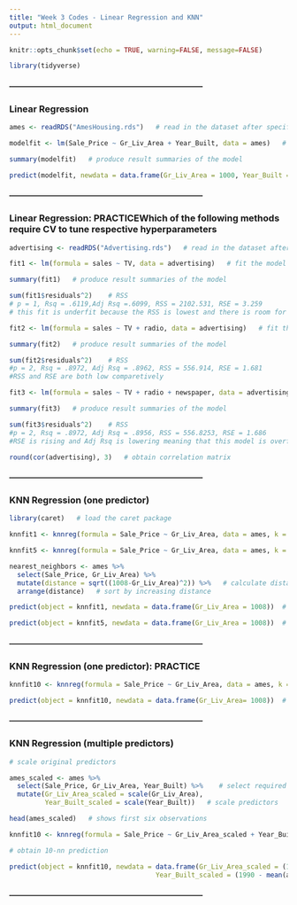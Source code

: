 ```yaml
---
title: "Week 3 Codes - Linear Regression and KNN"
output: html_document
---
```


```r
knitr::opts_chunk$set(echo = TRUE, warning=FALSE, message=FALSE)

library(tidyverse)
```

#### ---------------------------------------------------------------------------
### Linear Regression

```r
ames <- readRDS("AmesHousing.rds")   # read in the dataset after specifying directory
```


```r
modelfit <- lm(Sale_Price ~ Gr_Liv_Area + Year_Built, data = ames)   # fit the model

summary(modelfit)   # produce result summaries of the model
```


```r
predict(modelfit, newdata = data.frame(Gr_Liv_Area = 1000, Year_Built = 1990))   # obtain prediction
```


#### ---------------------------------------------------------------------------
### Linear Regression: PRACTICEWhich of the following methods require CV to tune respective hyperparameters

```r
advertising <- readRDS("Advertising.rds")   # read in the dataset after specifying directory
```


```r
fit1 <- lm(formula = sales ~ TV, data = advertising)   # fit the model

summary(fit1)   # produce result summaries of the model

sum(fit1$residuals^2)    # RSS
# p = 1, Rsq = .6119,Adj Rsq =.6099, RSS = 2102.531, RSE = 3.259
# this fit is underfit because the RSS is lowest and there is room for improvement
```


```r
fit2 <- lm(formula = sales ~ TV + radio, data = advertising)   # fit the model

summary(fit2)   # produce result summaries of the model

sum(fit2$residuals^2)    # RSS
#p = 2, Rsq = .8972, Adj Rsq = .8962, RSS = 556.914, RSE = 1.681 
#RSS and RSE are both low comparetively 
```


```r
fit3 <- lm(formula = sales ~ TV + radio + newspaper, data = advertising)   # fit the model

summary(fit3)   # produce result summaries of the model

sum(fit3$residuals^2)    # RSS
#p = 2, Rsq = .8972, Adj Rsq = .8956, RSS = 556.8253, RSE = 1.686
#RSE is rising and Adj Rsq is lowering meaning that this model is overfit because RSE and Adj Rsq are going the wrong way. Model is too complex.
```


```r
round(cor(advertising), 3)   # obtain correlation matrix
```


#### ---------------------------------------------------------------------------
### KNN Regression (one predictor)

```r
library(caret)   # load the caret package

knnfit1 <- knnreg(formula = Sale_Price ~ Gr_Liv_Area, data = ames, k = 1)   # 1-nn regression

knnfit5 <- knnreg(formula = Sale_Price ~ Gr_Liv_Area, data = ames, k = 5)  # 5-nn regression
```


```r
nearest_neighbors <- ames %>% 
  select(Sale_Price, Gr_Liv_Area) %>%
  mutate(distance = sqrt((1008-Gr_Liv_Area)^2)) %>%   # calculate distance
  arrange(distance)   # sort by increasing distance
```


```r
predict(object = knnfit1, newdata = data.frame(Gr_Liv_Area = 1008))  # 1-nn prediction
```


```r
predict(object = knnfit5, newdata = data.frame(Gr_Liv_Area = 1008))  # 5-nn prediction
```


#### ---------------------------------------------------------------------------
### KNN Regression (one predictor): PRACTICE


```r
knnfit10 <- knnreg(formula = Sale_Price ~ Gr_Liv_Area, data = ames, k = 7)   # 10-nn regression

predict(object = knnfit10, newdata = data.frame(Gr_Liv_Area= 1008))  # 10-nn prediction
```


#### ---------------------------------------------------------------------------
### KNN Regression (multiple predictors)

```r
# scale original predictors

ames_scaled <- ames %>% 
  select(Sale_Price, Gr_Liv_Area, Year_Built) %>%    # select required predictors
  mutate(Gr_Liv_Area_scaled = scale(Gr_Liv_Area),
         Year_Built_scaled = scale(Year_Built))   # scale predictors

head(ames_scaled)   # shows first six observations
```


```r
knnfit10 <- knnreg(formula = Sale_Price ~ Gr_Liv_Area_scaled + Year_Built_scaled, data = ames_scaled, k = 10)   # 10-nn regression
```


```r
# obtain 10-nn prediction

predict(object = knnfit10, newdata = data.frame(Gr_Liv_Area_scaled = (1000 - mean(ames$Gr_Liv_Area, na.rm = TRUE))/sd(ames$Gr_Liv_Area, na.rm = TRUE),
                                     Year_Built_scaled = (1990 - mean(ames$Year_Built))/sd(ames$Year_Built)))
```


#### ---------------------------------------------------------------------------